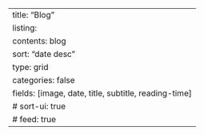 ---
title: "Blog"
listing:
  contents: blog
  sort: "date desc"
  type: grid
  categories: false
  fields: [image, date, title, subtitle, reading-time]
  # sort-ui: true
#   feed: true
---